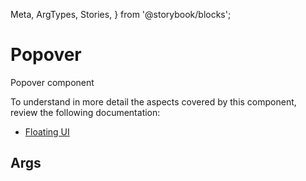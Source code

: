   Meta,
  ArgTypes,
  Stories,
} from '@storybook/blocks';


# Popover

Popover component

To understand in more detail the aspects covered by this component, review the following documentation:

+ [Floating UI](https://floating-ui.com/docs/react)

## Args
<Meta of={MDropdownStories} />

<ArgTypes of={MDropdownStories} />

<Stories />
